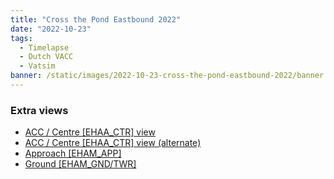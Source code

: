 ```yaml
---
title: "Cross the Pond Eastbound 2022"
date: "2022-10-23"
tags:
  - Timelapse
  - Dutch VACC
  - Vatsim
banner: /static/images/2022-10-23-cross-the-pond-eastbound-2022/banner.png
---
```


<Youtube id="7gjgm910DW4" />

### Extra views

- [ACC / Centre [EHAA_CTR] view](https://youtu.be/QEuNKAAr8VY)
- [ACC / Centre [EHAA_CTR] view (alternate)](https://youtu.be/uZrdXlYKRIk)
- [Approach [EHAM_APP]](https://youtu.be/y35gFVNzYoo)
- [Ground [EHAM_GND/TWR]](https://youtu.be/k4XfNp5HVN4)
